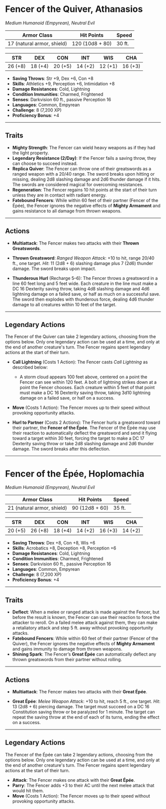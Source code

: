 
# Fencer of the Quiver, Athanasios

<BlendedImage src='/library/images/Athanasios.webp' alt='Athanasios' />

_Medium Humanoid (Empyrean), Neutral Evil_

| **Armor Class**            | **Hit Points**  | **Speed** |
| -------------------------- | --------------- | --------- |
| 17 (natural armor, shield) | 120 (10d8 + 80) | 30 ft.    |

| **STR** | **DEX** | **CON** | **INT** | **WIS** | **CHA** |
| ------- | ------- | ------- | ------- | ------- | ------- |
| 26 (+8) | 18 (+4) | 20 (+5) | 14 (+2) | 12 (+1) | 16 (+3) |

- **Saving Throws**: Str +9, Dex +6, Con +8
- **Skills**: Athletics +9, Perception +6, Intimidation +8
- **Damage Resistances**: Cold, Lightning
- **Condition Immunities**: Charmed, Frightened
- **Senses**: Darkvision 60 ft., passive Perception 16
- **Languages**: Common, Empyrean
- **Challenge**: 8 (7,200 XP)
- **Proficiency Bonus**: +4

---

## Traits

- **Mighty Strength**: The Fencer can wield heavy weapons as if they had the light property.
- **Legendary Resistance (2/Day)**: If the Fencer fails a saving throw, they can choose to succeed instead.
- **Replica Quiver**: The Fencer can throw one of their greatswords as a ranged weapon with a 20/40 range. The sword breaks upon hitting or missing, dealing 2d8 slashing damage and 2d6 thunder damage if it hits. The swords are considered magical for overcoming resistances.
- **Regeneration**: The Fencer regains 10 hit points at the start of their turn unless they are in contact with radiant energy.
- **Fatebound Fencers**: While within 60 feet of their partner (Fencer of the Épée), the Fencer ignores the negative effects of **Mighty Armament** and gains resistance to all damage from thrown weapons.

---

## Actions

- **Multiattack**: The Fencer makes two attacks with their **Thrown Greatswords**.

- **Thrown Greatsword**: _Ranged Weapon Attack_: +10 to hit, range 20/40 ft., one target.
  _Hit_: 11 (2d8 + 6) slashing damage plus 7 (2d6) thunder damage. The sword breaks upon impact.

- **Thunderous Hurl** (Recharge 5–6): The Fencer throws a greatsword in a line 60 feet long and 5 feet wide. Each creature in the line must make a DC 16 Dexterity saving throw, taking 4d8 slashing damage and 4d6 lightning damage on a failed save, or half as much on a successful save. The sword then explodes with thunderous force, dealing 4d6 thunder damage to all creatures within 10 feet of the target.

---

## Legendary Actions

The Fencer of the Quiver can take 2 legendary actions, choosing from the options below. Only one legendary action can be used at a time, and only at the end of another creature's turn. The Fencer regains spent legendary actions at the start of their turn.

- **Call Lightning** (Costs 1 Action): The Fencer casts _Call Lightning_ as described below:

  - A storm cloud appears 100 feet above, centered on a point the Fencer can see within 120 feet. A bolt of lightning strikes down at a point the Fencer chooses. Each creature within 5 feet of that point must make a DC 16 Dexterity saving throw, taking 3d10 lightning damage on a failed save, or half on a success.

- **Move** (Costs 1 Action): The Fencer moves up to their speed without provoking opportunity attacks.

- **Hurl to Partner** (Costs 2 Actions): The Fencer hurls a greatsword toward their partner, the **Fencer of the Épée**. The Fencer of the Épée may use their reaction to automatically deflect the greatsword and send it flying toward a target within 30 feet, forcing the target to make a DC 17 Dexterity saving throw or take 2d8 slashing damage and 2d6 thunder damage. The sword breaks after this deflection.

---

# Fencer of the Épée, Hoplomachia

<BlendedImage src='/library/images/Hoplomachia.webp' alt='Hoplomachia' />

_Medium Humanoid (Empyrean), Neutral Evil_

| **Armor Class**            | **Hit Points** | **Speed** |
| -------------------------- | -------------- | --------- |
| 21 (natural armor, shield) | 90 (12d8 + 60) | 35 ft.    |

| STR     | DEX     | CON     | INT     | WIS     | CHA     |
| ------- | ------- | ------- | ------- | ------- | ------- |
| 20 (+5) | 26 (+8) | 18 (+4) | 14 (+2) | 16 (+3) | 14 (+2) |

- **Saving Throws**: Dex +8, Con +8, Wis +6
- **Skills**: Acrobatics +8, Deception +8, Perception +6
- **Damage Resistances**: Cold, Lightning
- **Condition Immunities**: Charmed, Frightened
- **Senses**: Darkvision 60 ft., passive Perception 16
- **Languages**: Common, Empyrean
- **Challenge**: 8 (7,200 XP)
- **Proficiency Bonus**: +4

---

## Traits

- **Deflect**: When a melee or ranged attack is made against the Fencer, but before the result is known, the Fencer can use their reaction to force the attacker to reroll. On a failed melee attack against them, they can make a retaliatory attack and step 5 ft. away without provoking opportunity attacks.
- **Fatebound Fencers**: While within 60 feet of their partner (Fencer of the Quiver), the Fencer ignores the negative effects of **Mighty Armament** and gains immunity to damage from thrown weapons.
- **Shining Spark**: The Fencer’s **Great Épée** can automatically deflect any thrown greatswords from their partner without rolling.

---

## Actions

- **Multiattack**: The Fencer makes two attacks with their **Great Épée**.

- **Great Épée**: _Melee Weapon Attack_: +10 to hit, reach 5 ft., one target.
  _Hit_: 13 (2d8 + 6) piercing damage. The target must succeed on a DC 16 Constitution saving throw or be paralyzed for 1 minute. The target can repeat the saving throw at the end of each of its turns, ending the effect on a success.

---

## Legendary Actions

The Fencer of the Épée can take 2 legendary actions, choosing from the options below. Only one legendary action can be used at a time, and only at the end of another creature's turn. The Fencer regains spent legendary actions at the start of their turn.

- **Attack**: The Fencer makes one attack with their **Great Épée**.
- **Parry**: The Fencer adds +3 to their AC until the next melee attack that would hit them.
- **Move** (Costs 1 Action): The Fencer moves up to their speed without provoking opportunity attacks.
